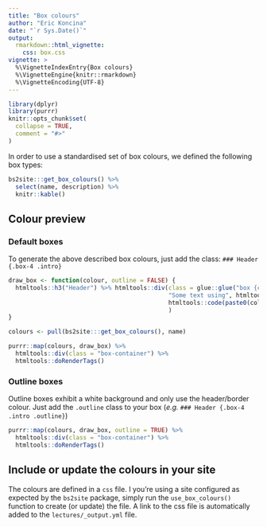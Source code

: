 ```yaml
---
title: "Box colours"
author: "Eric Koncina"
date: "`r Sys.Date()`"
output:
  rmarkdown::html_vignette:
    css: box.css
vignette: >
  %\VignetteIndexEntry{Box colours}
  %\VignetteEngine{knitr::rmarkdown}
  %\VignetteEncoding{UTF-8}
---
```


```r
library(dplyr)
library(purrr)
knitr::opts_chunk$set(
  collapse = TRUE,
  comment = "#>"
)
```

<style>

```r
cat(bs2site:::create_box_css(path = NULL))
```

</style>

In order to use a standardised set of box colours, we defined the following box types:

```r
bs2site:::get_box_colours() %>%
  select(name, description) %>%
  knitr::kable()
```

## Colour preview

### Default boxes

To generate the above described box colours, just add the class: `### Header {.box-4 .intro}`

```r
draw_box <- function(colour, outline = FALSE) {
  htmltools::h3("Header") %>% htmltools::div(class = glue::glue("box {colour} {if_else(outline, 'outline', '')}"),
                                             "Some text using", htmltools::br(),
                                             htmltools::code(paste0(colour, if_else(outline, ' outline', '')))
                                             )
}
```

```r
colours <- pull(bs2site:::get_box_colours(), name)

purrr::map(colours, draw_box) %>%
  htmltools::div(class = "box-container") %>%
  htmltools::doRenderTags()
```

### Outline boxes

Outline boxes exhibit a white background and only use the header/border colour. Just add the `.outline` class to your box (_e.g._ `### Header {.box-4 .intro .outline}`)

```r
purrr::map(colours, draw_box, outline = TRUE) %>%
  htmltools::div(class = "box-container") %>%
  htmltools::doRenderTags()
```

## Include or update the colours in your site

The colours are defined in a `css` file. I you're using a site configured as expected by the `bs2site` package, simply run the `use_box_colours()` function to create (or update) the file. A link to the css file is automatically added to the `lectures/_output.yml` file.